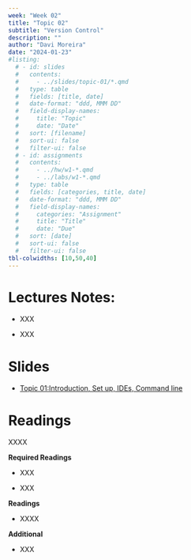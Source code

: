 ```yaml
---
week: "Week 02"
title: "Topic 02"
subtitle: "Version Control"
description: ""
author: "Davi Moreira"
date: "2024-01-23"
#listing:
  # - id: slides
  #   contents:
  #     - ../slides/topic-01/*.qmd
  #   type: table
  #   fields: [title, date]
  #   date-format: "ddd, MMM DD"
  #   field-display-names:
  #     title: "Topic"
  #     date: "Date"
  #   sort: [filename]
  #   sort-ui: false
  #   filter-ui: false
  # - id: assignments
  #   contents:
  #     - ../hw/w1-*.qmd
  #     - ../labs/w1-*.qmd
  #   type: table
  #   fields: [categories, title, date]
  #   date-format: "ddd, MMM DD"
  #   field-display-names:
  #     categories: "Assignment"
  #     title: "Title"
  #     date: "Due"
  #   sort: [date]
  #   sort-ui: false
  #   filter-ui: false
tbl-colwidths: [10,50,40]
---
```


# Lectures Notes:

-   XXX

-   XXX

# Slides

-   [Topic 01:Introduction, Set up, IDEs, Command line](/slides/topic-02.html)

# Readings

XXXX

**Required Readings**

-   XXX

-   XXX

**Readings**

-   XXXX

**Additional**

-   XXX